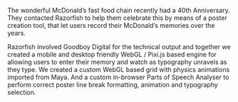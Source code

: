 
The wonderful McDonald’s fast food chain recently had a 40th Anniversary. They contacted Razorfish to help them celebrate this by means of a poster creation tool, that let users record their McDonald’s memories over the years.

Razorfish involved Goodboy Digital for the technical output and together we created a mobile and desktop friendly WebGL / Pixi.js based engine for allowing users to enter their memory and watch as typography unravels as they type. We created a custom WebGL based grid with physics animations imported from Maya. And a custom in-browser Parts of Speech Analyser to perform correct poster line break formatting, animation and typography selection.
